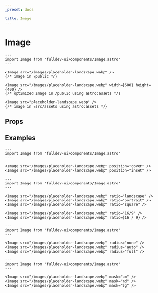 ```yaml
---
_preset: docs

title: Image
---
```


# Image


```astro live
---
import Image from 'fulldev-ui/components/Image.astro'
---

<Image src="/images/placeholder-landscape.webp" />
{/* image in /public */}

<Image src="/images/placeholder-landscape.webp" width={600} height={400} />
{/* optimized image in /public using astro:assets */}

<Image src="placeholder-landscape.webp" />
{/* image in /src/assets using astro:assets */}
```

## Props

<PropsTable />

## Examples

```astro live
---
import Image from 'fulldev-ui/components/Image.astro'
---

<Image src="/images/placeholder-landscape.webp" position="cover" />
<Image src="/images/placeholder-landscape.webp" position="inset" />
```

```astro live
---
import Image from 'fulldev-ui/components/Image.astro'
---

<Image src="/images/placeholder-landscape.webp" ratio="landscape" />
<Image src="/images/placeholder-landscape.webp" ratio="portrait" />
<Image src="/images/placeholder-landscape.webp" ratio="square" />

<Image src="/images/placeholder-landscape.webp" ratio="16/9" />
<Image src="/images/placeholder-landscape.webp" ratio={16 / 9} />
```

```astro live
---
import Image from 'fulldev-ui/components/Image.astro'
---

<Image src="/images/placeholder-landscape.webp" radius="none" />
<Image src="/images/placeholder-landscape.webp" radius="auto" />
<Image src="/images/placeholder-landscape.webp" radius="full" />
```

```astro live
---
import Image from 'fulldev-ui/components/Image.astro'
---

<Image src="/images/placeholder-landscape.webp" mask="sm" />
<Image src="/images/placeholder-landscape.webp" mask="md" />
<Image src="/images/placeholder-landscape.webp" mask="lg" />
```
